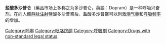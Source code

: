 {{Expand language|1=en|time=2021-01-30T04:43:42+00:00}}
{{drugbox
| verifiedrevid = 461091361
| IUPAC_name = 1-ethyl-4- (2-morpholin-4-ylethyl)- 3,3-diphenyl-pyrrolidin-2-one
| image = Doxapram.svg
| width = 201
| ChemSpiderID_Ref = {{chemspidercite|correct|chemspider}}
| ChemSpiderID = 3044
| UNII_Ref = {{fdacite|correct|FDA}}
| UNII = 94F3830Q73
| smiles = O=C4N(CC)CC(CCN1CCOCC1)C4(c2ccccc2)c3ccccc3
| ChEMBL_Ref = {{ebicite|correct|EBI}}
| ChEMBL = 1754
| StdInChI_Ref = {{stdinchicite|correct|chemspider}}
| StdInChI = 1S/C24H30N2O2/c1-2-26-19-22(13-14-25-15-17-28-18-16-25)24(23(26)27,20-9-5-3-6-10-20)21-11-7-4-8-12-21/h3-12,22H,2,13-19H2,1H3
| StdInChIKey_Ref = {{stdinchicite|correct|chemspider}}
| StdInChIKey = XFDJYSQDBULQSI-UHFFFAOYSA-N
| CAS_number_Ref = {{cascite|correct|??}}
| CAS_number = 309-29-5
| ATC_prefix = R07
| ATC_suffix = AB01
| ATC_supplemental =
| ChEBI_Ref = {{ebicite|correct|EBI}}
| ChEBI = 681848
| PubChem = 3156
| DrugBank_Ref = {{drugbankcite|correct|drugbank}}
| DrugBank = DB00561
| KEGG_Ref = {{keggcite|correct|kegg}}
| KEGG = D07873
| C=24 | H=30 | N=2 | O=2
| bioavailability =
| protein_bound =
| metabolism =
| elimination_half-life =
| pregnancy_category =
| legal_status =Rx only
| routes_of_administration =  [[靜脈注射|靜脈注射]]
}}'''盐酸多沙普仑'''（藥品市场上多称之为多沙普仑，英語：Dopram）是一种呼吸兴奋剂。在向人體[[静脉注射|静脉注射]]鹽酸多沙普崙后，盐酸多沙普崙可以刺激[[潮气量|潮气量]]和[[呼吸_(生理學)|呼吸频率]]的增加。

[[Category:吗啉|Category:吗啉]]
[[Category:吡咯烷酮|Category:吡咯烷酮]]
[[Category:呼吸剂|Category:呼吸剂]]
[[Category:Drugs_with_non-standard_legal_status|Category:Drugs with non-standard legal status]]